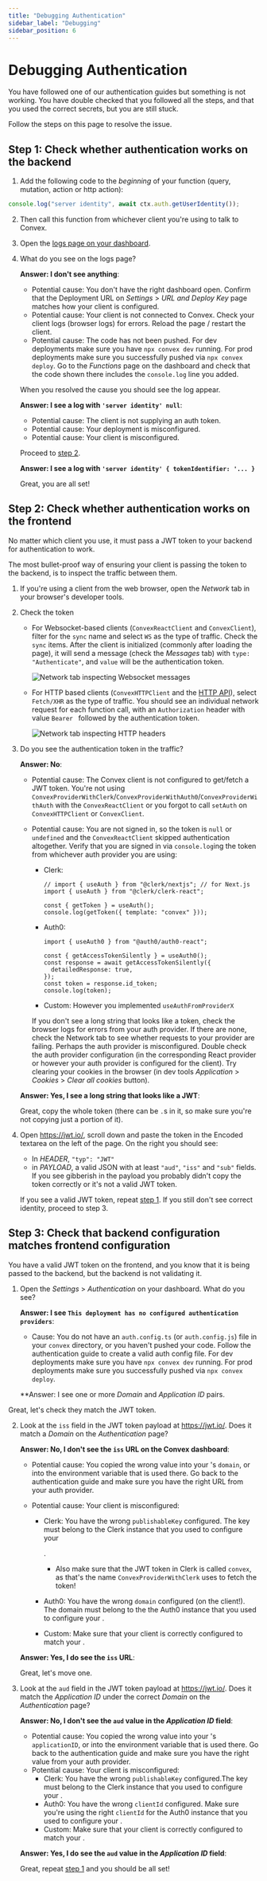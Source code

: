 ```yaml
---
title: "Debugging Authentication"
sidebar_label: "Debugging"
sidebar_position: 6
---
```


# Debugging Authentication

You have followed one of our authentication guides but something is not working.
You have double checked that you followed all the steps, and that you used the
correct secrets, but you are still stuck.

Follow the steps on this page to resolve the issue.

## Step 1: Check whether authentication works on the backend

1. Add the following code to the _beginning_ of your function (query, mutation,
   action or http action):

```ts
console.log("server identity", await ctx.auth.getUserIdentity());
```

2. Then call this function from whichever client you're using to talk to Convex.

3. Open the
   [logs page on your dashboard](https://dashboard.convex.dev/deployment/logs).

4. What do you see on the logs page?

   **Answer: I don't see anything**:

   - Potential cause: You don't have the right dashboard open. Confirm that the
     Deployment URL on _Settings_ > _URL and Deploy Key_ page matches how your
     client is configured.
   - Potential cause: Your client is not connected to Convex. Check your client
     logs (browser logs) for errors. Reload the page / restart the client.
   - Potential cause: The code has not been pushed. For dev deployments make
     sure you have `npx convex dev` running. For prod deployments make sure you
     successfully pushed via `npx convex deploy`. Go to the _Functions_ page on
     the dashboard and check that the code shown there includes the
     `console.log` line you added.

   When you resolved the cause you should see the log appear.

   **Answer: I see a log with `'server identity' null`**:

   - Potential cause: The client is not supplying an auth token.
   - Potential cause: Your deployment is misconfigured.
   - Potential cause: Your client is misconfigured.

   Proceed to
   [step 2](#step-2-check-whether-authentication-works-on-the-frontend).

   **Answer: I see a log with `'server identity' { tokenIdentifier: '... } `**

   Great, you are all set!

## Step 2: Check whether authentication works on the frontend

No matter which client you use, it must pass a JWT token to your backend for
authentication to work.

The most bullet-proof way of ensuring your client is passing the token to the
backend, is to inspect the traffic between them.

1. If you're using a client from the web browser, open the _Network_ tab in your
   browser's developer tools.

2. Check the token

   - For Websocket-based clients (`ConvexReactClient` and `ConvexClient`),
     filter for the `sync` name and select `WS` as the type of traffic. Check
     the `sync` items. After the client is initialized (commonly after loading
     the page), it will send a message (check the _Messages_ tab) with
     `type: "Authenticate"`, and `value` will be the authentication token.

     <p style={{ textAlign: "center" }}>
       <img
         src="/screenshots/auth-ws.png"
         alt="Network tab inspecting Websocket messages"
         width={500}
       />
     </p>

   - For HTTP based clients (`ConvexHTTPClient` and the
     [HTTP API](/docs/http-api/index.md)), select `Fetch/XHR` as the type of
     traffic. You should see an individual network request for each function
     call, with an `Authorization` header with value `Bearer ` followed by the
     authentication token.

     <p style={{ textAlign: "center" }}>
       <img
         src="/screenshots/auth-http.png"
         alt="Network tab inspecting HTTP headers"
         width={480}
       />
     </p>

3. Do you see the authentication token in the traffic?

   **Answer: No**:

   - Potential cause: The Convex client is not configured to get/fetch a JWT
     token. You're not using
     `ConvexProviderWithClerk`/`ConvexProviderWithAuth0`/`ConvexProviderWithAuth`
     with the `ConvexReactClient` or you forgot to call `setAuth` on
     `ConvexHTTPClient` or `ConvexClient`.
   - Potential cause: You are not signed in, so the token is `null` or
     `undefined` and the `ConvexReactClient` skipped authentication altogether.
     Verify that you are signed in via `console.log`ing the token from whichever
     auth provider you are using:

     - Clerk:

       ```tsx
       // import { useAuth } from "@clerk/nextjs"; // for Next.js
       import { useAuth } from "@clerk/clerk-react";

       const { getToken } = useAuth();
       console.log(getToken({ template: "convex" }));
       ```

     - Auth0:

       ```tsx
       import { useAuth0 } from "@auth0/auth0-react";

       const { getAccessTokenSilently } = useAuth0();
       const response = await getAccessTokenSilently({
         detailedResponse: true,
       });
       const token = response.id_token;
       console.log(token);
       ```

     - Custom: However you implemented `useAuthFromProviderX`

     If you don't see a long string that looks like a token, check the browser
     logs for errors from your auth provider. If there are none, check the
     Network tab to see whether requests to your provider are failing. Perhaps
     the auth provider is misconfigured. Double check the auth provider
     configuration (in the corresponding React provider or however your auth
     provider is configured for the client). Try clearing your cookies in the
     browser (in dev tools _Application_ > _Cookies_ > _Clear all cookies_
     button).

   **Answer: Yes, I see a long string that looks like a JWT**:

   Great, copy the whole token (there can be `.`s in it, so make sure you're not
   copying just a portion of it).

4. Open https://jwt.io/, scroll down and paste the token in the Encoded textarea
   on the left of the page. On the right you should see:

   - In _HEADER_, `"typ": "JWT"`
   - in _PAYLOAD_, a valid JSON with at least `"aud"`, `"iss"` and `"sub"`
     fields. If you see gibberish in the payload you probably didn't copy the
     token correctly or it's not a valid JWT token.

   If you see a valid JWT token, repeat
   [step 1](#step-1-check-whether-authentication-works-on-the-backend). If you
   still don't see correct identity, proceed to step 3.

## Step 3: Check that backend configuration matches frontend configuration

You have a valid JWT token on the frontend, and you know that it is being passed
to the backend, but the backend is not validating it.

1. Open the _Settings_ > _Authentication_ on your dashboard. What do you see?

   **Answer: I see
   `This deployment has no configured authentication providers`**:

   - Cause: You do not have an `auth.config.ts` (or `auth.config.js`) file in
     your `convex` directory, or you haven't pushed your code. Follow the
     authentication guide to create a valid auth config file. For dev
     deployments make sure you have `npx convex dev` running. For prod
     deployments make sure you successfully pushed via `npx convex deploy`.

   \*\*Answer: I see one or more _Domain_ and _Application ID_ pairs.

Great, let's check they match the JWT token.

2. Look at the `iss` field in the JWT token payload at https://jwt.io/. Does it
   match a _Domain_ on the _Authentication_ page?

   **Answer: No, I don't see the `iss` URL on the Convex dashboard**:

   - Potential cause: You copied the wrong value into your
     <JSDialectFileName name="auth.config.ts" />
     's `domain`, or into the environment variable that is used there. Go back to
     the authentication guide and make sure you have the right URL from your auth
     provider.
   - Potential cause: Your client is misconfigured:

     - Clerk: You have the wrong `publishableKey` configured. The key must
       belong to the Clerk instance that you used to configure your

       <JSDialectFileName name="auth.config.ts" />.

       - Also make sure that the JWT token in Clerk is called `convex`, as
         that's the name `ConvexProviderWithClerk` uses to fetch the token!

     - Auth0: You have the wrong `domain` configured (on the client!). The
       domain must belong to the the Auth0 instance that you used to configure
       your <JSDialectFileName name="auth.config.ts" />.
     - Custom: Make sure that your client is correctly configured to match your
       <JSDialectFileName name="auth.config.ts" />.

   **Answer: Yes, I do see the `iss` URL**:

   Great, let's move one.

3. Look at the `aud` field in the JWT token payload at https://jwt.io/. Does it
   match the _Application ID_ under the correct _Domain_ on the _Authentication_
   page?

   **Answer: No, I don't see the `aud` value in the _Application ID_ field**:

   - Potential cause: You copied the wrong value into your
     <JSDialectFileName name="auth.config.ts" />
     's `applicationID`, or into the environment variable that is used there. Go
     back to the authentication guide and make sure you have the right value from
     your auth provider.
   - Potential cause: Your client is misconfigured:
     - Clerk: You have the wrong `publishableKey` configured.The key must belong
       to the Clerk instance that you used to configure your
       <JSDialectFileName name="auth.config.ts" />.
     - Auth0: You have the wrong `clientId` configured. Make sure you're using
       the right `clientId` for the Auth0 instance that you used to configure
       your <JSDialectFileName name="auth.config.ts" />.
     - Custom: Make sure that your client is correctly configured to match your
       <JSDialectFileName name="auth.config.ts" />.

   **Answer: Yes, I do see the `aud` value in the _Application ID_ field**:

   Great, repeat
   [step 1](#step-1-check-whether-authentication-works-on-the-backend) and you
   should be all set!
